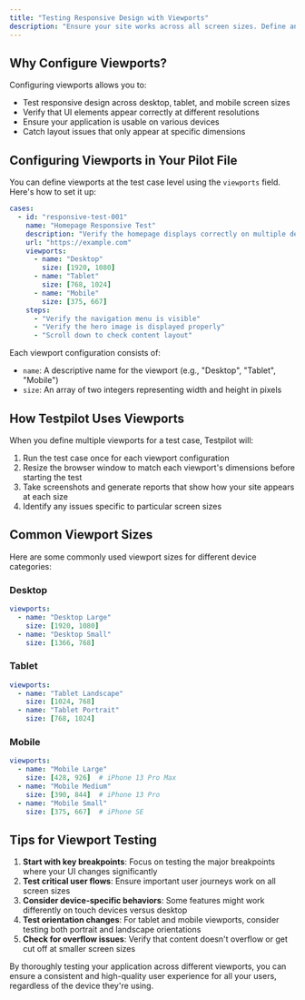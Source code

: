 ```yaml
---
title: "Testing Responsive Design with Viewports"
description: "Ensure your site works across all screen sizes. Define and test multiple viewport dimensions for desktop, tablet, and mobile devices."
---
```


## Why Configure Viewports?[​](#why-configure-viewports "Direct link to Why Configure Viewports?")

Configuring viewports allows you to:

- Test responsive design across desktop, tablet, and mobile screen sizes
- Verify that UI elements appear correctly at different resolutions
- Ensure your application is usable on various devices
- Catch layout issues that only appear at specific dimensions

## Configuring Viewports in Your Pilot File[​](#configuring-viewports-in-your-pilot-file "Direct link to Configuring Viewports in Your Pilot File")

You can define viewports at the test case level using the `viewports` field. Here's how to set it
up:

```yaml
cases:
  - id: "responsive-test-001"
    name: "Homepage Responsive Test"
    description: "Verify the homepage displays correctly on multiple devices"
    url: "https://example.com"
    viewports:
      - name: "Desktop"
        size: [1920, 1080]
      - name: "Tablet"
        size: [768, 1024]
      - name: "Mobile"
        size: [375, 667]
    steps:
      - "Verify the navigation menu is visible"
      - "Verify the hero image is displayed properly"
      - "Scroll down to check content layout"
```

Each viewport configuration consists of:

- `name`: A descriptive name for the viewport (e.g., "Desktop", "Tablet", "Mobile")
- `size`: An array of two integers representing width and height in pixels

## How Testpilot Uses Viewports[​](#how-testpilot-uses-viewports "Direct link to How Testpilot Uses Viewports")

When you define multiple viewports for a test case, Testpilot will:

1. Run the test case once for each viewport configuration
2. Resize the browser window to match each viewport's dimensions before starting the test
3. Take screenshots and generate reports that show how your site appears at each size
4. Identify any issues specific to particular screen sizes

## Common Viewport Sizes[​](#common-viewport-sizes "Direct link to Common Viewport Sizes")

Here are some commonly used viewport sizes for different device categories:

### Desktop[​](#desktop "Direct link to Desktop")

```yaml
viewports:
  - name: "Desktop Large"
    size: [1920, 1080]
  - name: "Desktop Small"
    size: [1366, 768]
```

### Tablet[​](#tablet "Direct link to Tablet")

```yaml
viewports:
  - name: "Tablet Landscape"
    size: [1024, 768]
  - name: "Tablet Portrait"
    size: [768, 1024]
```

### Mobile[​](#mobile "Direct link to Mobile")

```yaml
viewports:
  - name: "Mobile Large"
    size: [428, 926]  # iPhone 13 Pro Max
  - name: "Mobile Medium"
    size: [390, 844]  # iPhone 13 Pro
  - name: "Mobile Small"
    size: [375, 667]  # iPhone SE
```

## Tips for Viewport Testing

1. **Start with key breakpoints**: Focus on testing the major breakpoints where your UI changes significantly
2. **Test critical user flows**: Ensure important user journeys work on all screen sizes
3. **Consider device-specific behaviors**: Some features might work differently on touch devices versus desktop
4. **Test orientation changes**: For tablet and mobile viewports, consider testing both portrait and landscape orientations
5. **Check for overflow issues**: Verify that content doesn't overflow or get cut off at smaller screen sizes

By thoroughly testing your application across different viewports, you can ensure a consistent and high-quality user experience for all your users, regardless of the device they're using.
